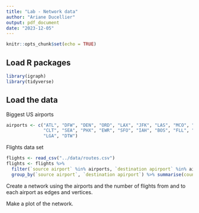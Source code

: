 ```yaml
---
title: "Lab - Network data"
author: "Ariane Ducellier"
output: pdf_document
date: "2023-12-05"
---
```


```r
knitr::opts_chunk$set(echo = TRUE)
```

## Load R packages

```r
library(igraph)
library(tidyverse)
```

## Load the data

Biggest US airports

```r
airports <- c("ATL", "DFW", "DEN", "ORD", "LAX", "JFK", "LAS", "MCO", "MIA",
              "CLT", "SEA", "PHX", "EWR", "SFO", "IAH", "BOS", "FLL", "MSP",
              "LGA", "DTW")
```

Flights data set

```r
flights <- read_csv("../data/routes.csv")
flights <- flights %>%
  filter(`source airport` %in% airports, `destination apirport` %in% airports) %>%
  group_by(`source airport`, `destination apirport`) %>% summarise(count=n())
```

Create a network using the airports and the number of flights from and to each airport as edges and vertices.

Make a plot of the network.
